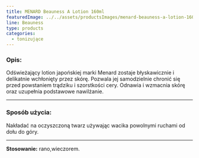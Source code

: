 ```yaml
---
title: MENARD Beauness A Lotion 160ml
featuredImage: ../../assets/productsImages/menard-beauness-a-lotion-160ml.png
line: Beauness
type: products
categories:
  - tonizujące
---
```


<h3>Opis:</h3>

Odświeżający lotion japońskiej marki Menard zostaje błyskawicznie i delikatnie wchłonięty przez skórę. Pozwala jej samodzielnie chronić się przed powstaniem trądziku i szorstkości cery. Odnawia i wzmacnia skórę oraz uzupełnia podstawowe nawilżanie.

---

### Sposób użycia:

Nakładać na oczyszczoną twarz używając wacika powolnymi ruchami od dołu do góry.

---

**Stosowanie:** rano,wieczorem.
